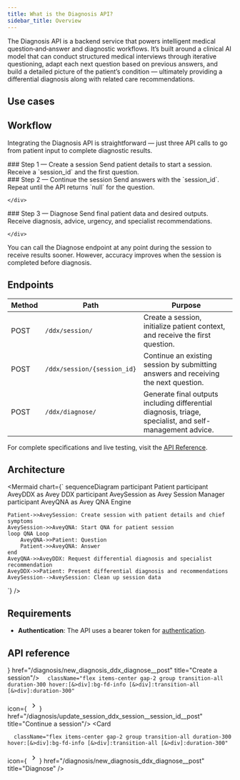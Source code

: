 ```yaml
---
title: What is the Diagnosis API?
sidebar_title: Overview
---
```

The Diagnosis API is a backend service that powers intelligent medical question‑and‑answer and diagnostic workflows.
It’s built around a clinical AI model that can conduct structured medical interviews through iterative questioning, adapt each next question based on previous answers, and build a detailed picture of the patient’s condition — ultimately providing a differential diagnosis along with related care recommendations.

## Use cases
<Cards>
  <Card
    title="Differential diagnosis"
    description="Get a list of medical conditions the patient is suffering from"
  />
  <Card
    title="Self management advice"
    description="Provides practical guidance to help individuals manage their symptoms safely at home"
  />
  <Card
    title="Triage recommendation"
    description="Suggests the appropriate level of care based on patient input."
  />
  <Card
    title="Specialist recommendation"
    description="Recommends the appropriate medical specialty to visit based on patient input."
  />
</Cards>

## Workflow
Integrating the Diagnosis API is straightforward — just three API calls to go from patient input to complete diagnostic results.
<div className="fd-steps">
  <div className="fd-step">
    <div className="fd-step-content">
### Step 1 — Create a session
Send patient details to start a session.  
Receive a `session_id` and the first question.
    </div> 
  </div>
    <div className="fd-step">
    <div className="fd-step-content">
### Step 2 — Continue the session
Send answers with the `session_id`.  
Repeat until the API returns `null` for the question.

    </div> 
  </div>
    <div className="fd-step">
    <div className="fd-step-content">
### Step 3 — Diagnose
Send final patient data and desired outputs.  
Receive diagnosis, advice, urgency, and specialist recommendations.

    </div> 
  </div>
</div>
<Callout type="info">You can call the Diagnose endpoint at any point during the session to receive results sooner.
However, accuracy improves when the session is completed before diagnosis.</Callout>


## Endpoints 
| Method | Path                       | Purpose |
|--------|----------------------------|---------|
| POST   | `/ddx/session/`             | Create a session, initialize patient context, and receive the first question. |
| POST   | `/ddx/session/{session_id}` | Continue an existing session by submitting answers and receiving the next question. |
| POST   | `/ddx/diagnose/`            | Generate final outputs including differential diagnosis, triage, specialist, and self-management advice. |

For complete specifications and live testing, visit the [API Reference](#api-reference).

## Architecture
<Mermaid
  chart={`
sequenceDiagram
    participant Patient
    participant AveyDDX as Avey DDX
    participant AveySession as Avey Session Manager
    participant AveyQNA as Avey QNA Engine

    Patient->>AveySession: Create session with patient details and chief symptoms
    AveySession->>AveyQNA: Start QNA for patient session
    loop QNA Loop
        AveyQNA->>Patient: Question
        Patient->>AveyQNA: Answer
    end
    AveyQNA->>AveyDDX: Request differential diagnosis and specialist recommendation
    AveyDDX->>Patient: Present differential diagnosis and recommendations
    AveySession-->AveySession: Clean up session data
`}
/>


## Requirements


- **Authentication**: The API uses a bearer token for [authentication](/#authentication).

## API reference
<Cards className="grid grid-cols-3 ">
  <Card
      className="flex items-center gap-2 group transition-all duration-300 hover:[&>div]:bg-fd-info [&>div]:transition-all [&>div]:duration-300"
   icon={        <svg
          width="24"
          height="24"
          viewBox="0 0 24 24"
          fill="none"
          className="text-fd-info group-hover:text-white"
          xmlns="http://www.w3.org/2000/svg"
        >
          <path
            d="M9.46984 7.46984C9.74445 7.19524 10.1792 7.17778 10.4737 7.41809L10.5304 7.46984L14.5304 11.4698L14.5821 11.5265C14.8225 11.8211 14.805 12.2558 14.5304 12.5304L10.5304 16.5304C10.2375 16.8233 9.76274 16.8233 9.46984 16.5304C9.17695 16.2375 9.17695 15.7627 9.46984 15.4698L12.9396 12.0001L9.46984 8.53039L9.41809 8.47375C9.17778 8.17917 9.19524 7.74445 9.46984 7.46984Z"
            fill="currentColor"
          />
        </svg>} href="/diagnosis/new_diagnosis_ddx_diagnose__post" title="Create a session"/>
    <Card

      className="flex items-center gap-2 group transition-all duration-300 hover:[&>div]:bg-fd-info [&>div]:transition-all [&>div]:duration-300"

   icon={        <svg
          width="24"
          height="24"
          viewBox="0 0 24 24"
          fill="none"
          className="text-fd-info group-hover:text-white"
          xmlns="http://www.w3.org/2000/svg"
        >
          <path
            d="M9.46984 7.46984C9.74445 7.19524 10.1792 7.17778 10.4737 7.41809L10.5304 7.46984L14.5304 11.4698L14.5821 11.5265C14.8225 11.8211 14.805 12.2558 14.5304 12.5304L10.5304 16.5304C10.2375 16.8233 9.76274 16.8233 9.46984 16.5304C9.17695 16.2375 9.17695 15.7627 9.46984 15.4698L12.9396 12.0001L9.46984 8.53039L9.41809 8.47375C9.17778 8.17917 9.19524 7.74445 9.46984 7.46984Z"
            fill="currentColor"
          />
        </svg>} href="/diagnosis/update_session_ddx_session__session_id__post" title="Continue a session"/>
    <Card

      className="flex items-center gap-2 group transition-all duration-300 hover:[&>div]:bg-fd-info [&>div]:transition-all [&>div]:duration-300"

   icon={        <svg
          width="24"
          height="24"
          viewBox="0 0 24 24"
          fill="none"
          className="text-fd-info group-hover:text-white"
          xmlns="http://www.w3.org/2000/svg"
        >
          <path
            d="M9.46984 7.46984C9.74445 7.19524 10.1792 7.17778 10.4737 7.41809L10.5304 7.46984L14.5304 11.4698L14.5821 11.5265C14.8225 11.8211 14.805 12.2558 14.5304 12.5304L10.5304 16.5304C10.2375 16.8233 9.76274 16.8233 9.46984 16.5304C9.17695 16.2375 9.17695 15.7627 9.46984 15.4698L12.9396 12.0001L9.46984 8.53039L9.41809 8.47375C9.17778 8.17917 9.19524 7.74445 9.46984 7.46984Z"
            fill="currentColor"
          />
        </svg>} href="/diagnosis/new_diagnosis_ddx_diagnose__post" title="Diagnose"
/>
</Cards>


